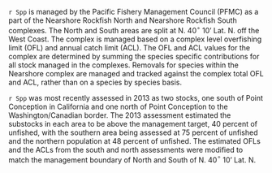 `r Spp` is managed by the Pacific Fishery Management Council (PFMC) as a part of the Nearshore Rockfish North and Nearshore Rockfish South complexes.  The North and South areas are split at N. 40$^\circ$ 10' Lat. N. off the West Coast. The complex is managed based on a complex level overfishing limit (OFL) and annual catch limit (ACL). The OFL and ACL values for the complex are determined by summing the species specific contributions for all stock managed in the complexes. Removals for species within the Nearshore complex are managed and tracked against the complex total OFL and ACL, rather than on a species by species basis.

`r Spp` was most recently assessed in 2013 as two stocks, one south of Point Conception in California and one north of Point Conception to the Washington/Canadian border.  The 2013 assessment estimated the substocks in each area to be above the management target, 40 percent of unfished, with the southern area being assessed at 75 percent of unfished and the northern population at 48 percent of unfished. The estimated OFLs and the ACLs from the south and north assessments were modified to match the management boundary of North and South of N. 40$^\circ$ 10' Lat. N.
